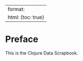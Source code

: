
---
format:
  html: {toc: true}
---

# Preface {.unnumbered}

This is the Clojure Data Scrapbook.

